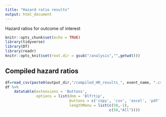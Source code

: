 ```yaml
---
title: "Hazard ratio results"
output: html_document
---
```

Hazard ratios for outcome of interest

```r
knitr::opts_chunk$set(echo = TRUE)
library(tidyverse)
library(DT)
library(readr)
knitr::opts_knit$set(root.dir = gsub("/analysis","",getwd()))
```

## Compiled hazard ratios

```r
df=read_csv(paste0(output_dir,"/compiled_HR_results_", event_name, ".csv"))
df %>%
    datatable(extensions = 'Buttons',
              options = list(dom = 'Blfrtip',
                             buttons = c('copy', 'csv', 'excel', 'pdf', 'print' ),
                             lengthMenu = list(c(50,-1),
                                               c(50,"All"))))
```


